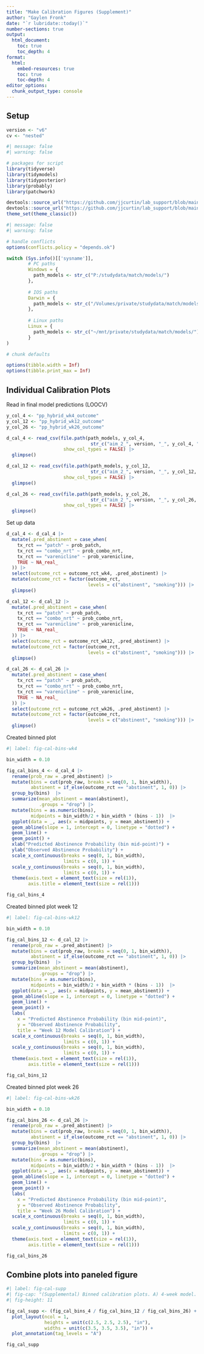 ```yaml
---
title: "Make Calibration Figures (Supplement)"
author: "Gaylen Fronk"
date: "`r lubridate::today()`"
number-sections: true
output: 
  html_document:
    toc: true 
    toc_depth: 4
format:
  html:
    embed-resources: true
    toc: true
    toc-depth: 4
editor_options: 
  chunk_output_type: console
---
```


## Setup

```r
version <- "v6"
cv <- "nested"
```

```r
#| message: false
#| warning: false

# packages for script
library(tidyverse)
library(tidymodels)
library(tidyposterior)
library(probably)
library(patchwork)

devtools::source_url("https://github.com/jjcurtin/lab_support/blob/main/fun_eda.R?raw=true")
devtools::source_url("https://github.com/jjcurtin/lab_support/blob/main/chtc/static_files/fun_chtc.R?raw=true")
theme_set(theme_classic()) 
```

```r
#| message: false
#| warning: false

# handle conflicts
options(conflicts.policy = "depends.ok")
```

```r
switch (Sys.info()[['sysname']],
        # PC paths
        Windows = {
          path_models <- str_c("P:/studydata/match/models/")
        },
        
        # IOS paths
        Darwin = {
          path_models <- str_c("/Volumes/private/studydata/match/models/")
        },
        
        # Linux paths
        Linux = {
          path_models <- str_c("~/mnt/private/studydata/match/models/")
        }
)
```

```r

# chunk defaults

options(tibble.width = Inf)
options(tibble.print_max = Inf)
```

## Individual Calibration Plots

Read in final model predictions (LOOCV)
```r
y_col_4 <- "pp_hybrid_wk4_outcome"
y_col_12 <- "pp_hybrid_wk12_outcome"
y_col_26 <- "pp_hybrid_wk26_outcome"

d_cal_4 <- read_csv(file.path(path_models, y_col_4,
                               str_c("aim_2_", version, "_", y_col_4, ".csv")),
                     show_col_types = FALSE) |> 
  glimpse()

d_cal_12 <- read_csv(file.path(path_models, y_col_12,
                               str_c("aim_2_", version, "_", y_col_12, ".csv")),
                     show_col_types = FALSE) |> 
  glimpse()

d_cal_26 <- read_csv(file.path(path_models, y_col_26,
                               str_c("aim_2_", version, "_", y_col_26, ".csv")),
                     show_col_types = FALSE) |> 
  glimpse()

```

Set up data
```r
d_cal_4 <- d_cal_4 |> 
  mutate(.pred_abstinent = case_when(
    tx_rct == "patch" ~ prob_patch,
    tx_rct == "combo_nrt" ~ prob_combo_nrt,
    tx_rct == "varenicline" ~ prob_varenicline,
    TRUE ~ NA_real_
  )) |> 
  select(outcome_rct = outcome_rct_wk4, .pred_abstinent) |> 
  mutate(outcome_rct = factor(outcome_rct,
                              levels = c("abstinent", "smoking"))) |> 
  glimpse()

d_cal_12 <- d_cal_12 |> 
  mutate(.pred_abstinent = case_when(
    tx_rct == "patch" ~ prob_patch,
    tx_rct == "combo_nrt" ~ prob_combo_nrt,
    tx_rct == "varenicline" ~ prob_varenicline,
    TRUE ~ NA_real_
  )) |> 
  select(outcome_rct = outcome_rct_wk12, .pred_abstinent) |> 
  mutate(outcome_rct = factor(outcome_rct,
                              levels = c("abstinent", "smoking"))) |> 
  glimpse()

d_cal_26 <- d_cal_26 |> 
  mutate(.pred_abstinent = case_when(
    tx_rct == "patch" ~ prob_patch,
    tx_rct == "combo_nrt" ~ prob_combo_nrt,
    tx_rct == "varenicline" ~ prob_varenicline,
    TRUE ~ NA_real_
  )) |> 
  select(outcome_rct = outcome_rct_wk26, .pred_abstinent) |> 
  mutate(outcome_rct = factor(outcome_rct,
                              levels = c("abstinent", "smoking"))) |> 
  glimpse()
```

Created binned plot
```r
#| label: fig-cal-bins-wk4

bin_width = 0.10

fig_cal_bins_4 <- d_cal_4 |> 
  rename(prob_raw = .pred_abstinent) |> 
  mutate(bins = cut(prob_raw, breaks = seq(0, 1, bin_width)),
         abstinent = if_else(outcome_rct == "abstinent", 1, 0)) |> 
  group_by(bins)  |> 
  summarize(mean_abstinent = mean(abstinent),
            .groups = "drop") |>
  mutate(bins = as.numeric(bins),
         midpoints = bin_width/2 + bin_width * (bins - 1))  |> 
  ggplot(data = _, aes(x = midpoints, y = mean_abstinent)) +
  geom_abline(slope = 1, intercept = 0, linetype = "dotted") +
  geom_line() +
  geom_point() +
  xlab("Predicted Abstinence Probability (bin mid-point)") +
  ylab("Observed Abstinence Probability") +
  scale_x_continuous(breaks = seq(0, 1, bin_width),
                     limits = c(0, 1)) +
  scale_y_continuous(breaks = seq(0, 1, bin_width),
                     limits = c(0, 1)) +
  theme(axis.text = element_text(size = rel(1)),
        axis.title = element_text(size = rel(1)))

fig_cal_bins_4
```

Created binned plot week 12
```r
#| label: fig-cal-bins-wk12

bin_width = 0.10

fig_cal_bins_12 <- d_cal_12 |> 
  rename(prob_raw = .pred_abstinent) |> 
  mutate(bins = cut(prob_raw, breaks = seq(0, 1, bin_width)),
         abstinent = if_else(outcome_rct == "abstinent", 1, 0)) |> 
  group_by(bins)  |> 
  summarize(mean_abstinent = mean(abstinent),
            .groups = "drop") |>
  mutate(bins = as.numeric(bins),
         midpoints = bin_width/2 + bin_width * (bins - 1))  |> 
  ggplot(data = _, aes(x = midpoints, y = mean_abstinent)) +
  geom_abline(slope = 1, intercept = 0, linetype = "dotted") +
  geom_line() +
  geom_point() +
  labs(
    x = "Predicted Abstinence Probability (bin mid-point)",
    y = "Observed Abstinence Probability",
    title = "Week 12 Model Calibration") +
  scale_x_continuous(breaks = seq(0, 1, bin_width),
                     limits = c(0, 1)) +
  scale_y_continuous(breaks = seq(0, 1, bin_width),
                     limits = c(0, 1)) +
  theme(axis.text = element_text(size = rel(1)),
        axis.title = element_text(size = rel(1)))

fig_cal_bins_12
```

Created binned plot week 26
```r
#| label: fig-cal-bins-wk26

bin_width = 0.10

fig_cal_bins_26 <- d_cal_26 |> 
  rename(prob_raw = .pred_abstinent) |> 
  mutate(bins = cut(prob_raw, breaks = seq(0, 1, bin_width)),
         abstinent = if_else(outcome_rct == "abstinent", 1, 0)) |> 
  group_by(bins)  |> 
  summarize(mean_abstinent = mean(abstinent),
            .groups = "drop") |>
  mutate(bins = as.numeric(bins),
         midpoints = bin_width/2 + bin_width * (bins - 1))  |> 
  ggplot(data = _, aes(x = midpoints, y = mean_abstinent)) +
  geom_abline(slope = 1, intercept = 0, linetype = "dotted") +
  geom_line() +
  geom_point() +
  labs(
    x = "Predicted Abstinence Probability (bin mid-point)",
    y = "Observed Abstinence Probability",
    title = "Week 26 Model Calibration") +
  scale_x_continuous(breaks = seq(0, 1, bin_width),
                     limits = c(0, 1)) +
  scale_y_continuous(breaks = seq(0, 1, bin_width),
                     limits = c(0, 1)) +
  theme(axis.text = element_text(size = rel(1)),
        axis.title = element_text(size = rel(1)))

fig_cal_bins_26
```

## Combine plots into paneled figure

```r
#| label: fig-cal-supp
#| fig-cap: "(Supplemental) Binned calibration plots. A) 4-week model. B) 12-week model. C) 26-week model."
#| fig-height: 11

fig_cal_supp <- (fig_cal_bins_4 / fig_cal_bins_12 / fig_cal_bins_26) +
  plot_layout(ncol = 1,
              heights = unit(c(2.5, 2.5, 2.5), "in"),
              widths = unit(c(3.5, 3.5, 3.5), "in")) +
  plot_annotation(tag_levels = "A")

fig_cal_supp
```

